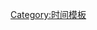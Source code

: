 <includeonly>{{Hatnote|1=[[File:Nuvola apps important yellow.svg|17px]]&nbsp;除特別註明外，此{{NS1}}或章節的時間均以[[{{{1}}}]]（UTC{{{2}}}）為準。}}</includeonly><noinclude>
{{documentation}}
[[Category:时间模板]]
</noinclude>
